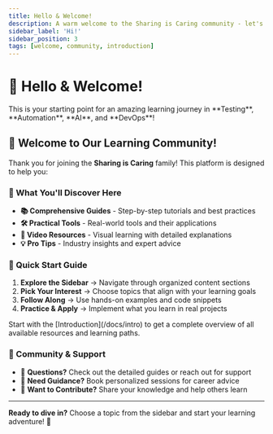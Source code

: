 ```yaml
---
title: Hello & Welcome!
description: A warm welcome to the Sharing is Caring community - let's learn and grow together!
sidebar_label: 'Hi!'
sidebar_position: 3
tags: [welcome, community, introduction]
---
```



# 👋 Hello & Welcome!

<Admonition type="tip" title="Welcome to the Community!">
This is your starting point for an amazing learning journey in **Testing**, **Automation**, **AI**, and **DevOps**!
</Admonition>

## 🎉 Welcome to Our Learning Community!

Thank you for joining the **Sharing is Caring** family! This platform is designed to help you:

### 🎯 What You'll Discover Here

- **📚 Comprehensive Guides** - Step-by-step tutorials and best practices
- **🛠️ Practical Tools** - Real-world tools and their applications  
- **🎥 Video Resources** - Visual learning with detailed explanations
- **💡 Pro Tips** - Industry insights and expert advice

### 🚀 Quick Start Guide

1. **Explore the Sidebar** → Navigate through organized content sections
2. **Pick Your Interest** → Choose topics that align with your learning goals
3. **Follow Along** → Use hands-on examples and code snippets
4. **Practice & Apply** → Implement what you learn in real projects

<Admonition type="info" title="New to the Platform?">
Start with the [Introduction](/docs/intro) to get a complete overview of all available resources and learning paths.
</Admonition>

### 🤝 Community & Support

- 💬 **Questions?** Check out the detailed guides or reach out for support
- 🎯 **Need Guidance?** Book personalized sessions for career advice
- 📝 **Want to Contribute?** Share your knowledge and help others learn

---

**Ready to dive in?** Choose a topic from the sidebar and start your learning adventure! 🚀